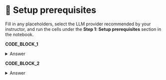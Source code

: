 # 👐 Setup prerequisites

Fill in any placeholders, select the LLM provider recommended by your instructor, and run the cells under the **Step 1: Setup prerequisites** section in the notebook.

**CODE_BLOCK_1**

<details>
<summary>Answer</summary>
<div>
```python
mongodb_client[DB_NAME][VS_COLLECTION_NAME]
```
</div>
</details>

**CODE_BLOCK_2**

<details>
<summary>Answer</summary>
<div>
```python
mongodb_client[DB_NAME][FULL_COLLECTION_NAME]
```
</div>
</details>